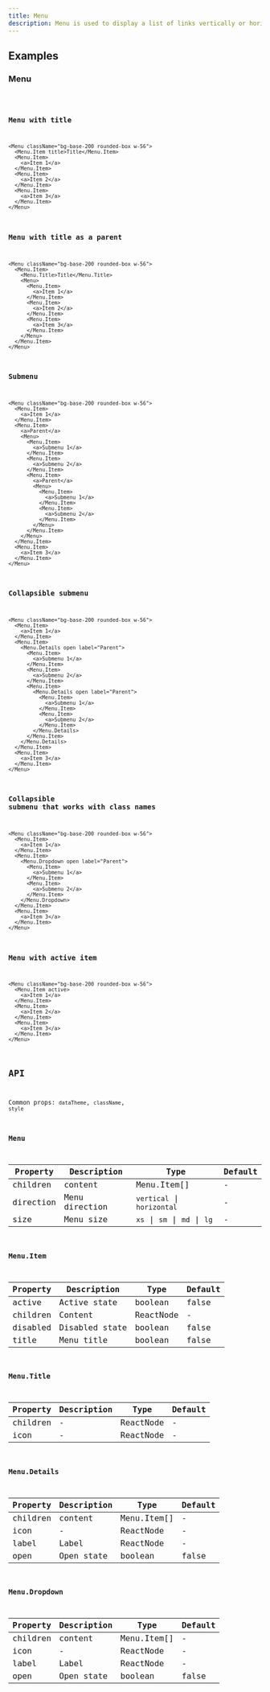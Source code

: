 ```yaml
---
title: Menu
description: Menu is used to display a list of links vertically or horizontally.
---
```


## Examples

### Menu

<code src="./demo/basic.tsx" />

### Menu with title

```tsx live
<Menu className="bg-base-200 rounded-box w-56">
  <Menu.Item title>Title</Menu.Item>
  <Menu.Item>
    <a>Item 1</a>
  </Menu.Item>
  <Menu.Item>
    <a>Item 2</a>
  </Menu.Item>
  <Menu.Item>
    <a>Item 3</a>
  </Menu.Item>
</Menu>
```

### Menu with title as a parent

```tsx live
<Menu className="bg-base-200 rounded-box w-56">
  <Menu.Item>
    <Menu.Title>Title</Menu.Title>
    <Menu>
      <Menu.Item>
        <a>Item 1</a>
      </Menu.Item>
      <Menu.Item>
        <a>Item 2</a>
      </Menu.Item>
      <Menu.Item>
        <a>Item 3</a>
      </Menu.Item>
    </Menu>
  </Menu.Item>
</Menu>
```

### Submenu

```tsx live
<Menu className="bg-base-200 rounded-box w-56">
  <Menu.Item>
    <a>Item 1</a>
  </Menu.Item>
  <Menu.Item>
    <a>Parent</a>
    <Menu>
      <Menu.Item>
        <a>Submenu 1</a>
      </Menu.Item>
      <Menu.Item>
        <a>Submenu 2</a>
      </Menu.Item>
      <Menu.Item>
        <a>Parent</a>
        <Menu>
          <Menu.Item>
            <a>Submenu 1</a>
          </Menu.Item>
          <Menu.Item>
            <a>Submenu 2</a>
          </Menu.Item>
        </Menu>
      </Menu.Item>
    </Menu>
  </Menu.Item>
  <Menu.Item>
    <a>Item 3</a>
  </Menu.Item>
</Menu>
```

### Collapsible submenu

```tsx live
<Menu className="bg-base-200 rounded-box w-56">
  <Menu.Item>
    <a>Item 1</a>
  </Menu.Item>
  <Menu.Item>
    <Menu.Details open label="Parent">
      <Menu.Item>
        <a>Submenu 1</a>
      </Menu.Item>
      <Menu.Item>
        <a>Submenu 2</a>
      </Menu.Item>
      <Menu.Item>
        <Menu.Details open label="Parent">
          <Menu.Item>
            <a>Submenu 1</a>
          </Menu.Item>
          <Menu.Item>
            <a>Submenu 2</a>
          </Menu.Item>
        </Menu.Details>
      </Menu.Item>
    </Menu.Details>
  </Menu.Item>
  <Menu.Item>
    <a>Item 3</a>
  </Menu.Item>
</Menu>
```

### Collapsible submenu that works with class names

```tsx live
<Menu className="bg-base-200 rounded-box w-56">
  <Menu.Item>
    <a>Item 1</a>
  </Menu.Item>
  <Menu.Item>
    <Menu.Dropdown open label="Parent">
      <Menu.Item>
        <a>Submenu 1</a>
      </Menu.Item>
      <Menu.Item>
        <a>Submenu 2</a>
      </Menu.Item>
    </Menu.Dropdown>
  </Menu.Item>
  <Menu.Item>
    <a>Item 3</a>
  </Menu.Item>
</Menu>
```

### Menu with active item

```tsx live
<Menu className="bg-base-200 rounded-box w-56">
  <Menu.Item active>
    <a>Item 1</a>
  </Menu.Item>
  <Menu.Item>
    <a>Item 2</a>
  </Menu.Item>
  <Menu.Item>
    <a>Item 3</a>
  </Menu.Item>
</Menu>
```

## API

Common props: `dataTheme`, `className`, `style`

### Menu

| Property  | Description    | Type                         | Default |
| --------- | -------------- | ---------------------------- | ------- |
| children  | content        | Menu.Item[]                  | -       |
| direction | Menu direction | `vertical` \| `horizontal`   | -       |
| size      | Menu size      | `xs` \| `sm` \| `md` \| `lg` | -       |

### Menu.Item

| Property | Description    | Type      | Default |
| -------- | -------------- | --------- | ------- |
| active   | Active state   | boolean   | false   |
| children | Content        | ReactNode | -       |
| disabled | Disabled state | boolean   | false   |
| title    | Menu title     | boolean   | false   |

### Menu.Title

| Property | Description | Type      | Default |
| -------- | ----------- | --------- | ------- |
| children | -           | ReactNode | -       |
| icon     | -           | ReactNode | -       |

### Menu.Details

| Property | Description | Type        | Default |
| -------- | ----------- | ----------- | ------- |
| children | content     | Menu.Item[] | -       |
| icon     | -           | ReactNode   | -       |
| label    | Label       | ReactNode   | -       |
| open     | Open state  | boolean     | false   |

### Menu.Dropdown

| Property | Description | Type        | Default |
| -------- | ----------- | ----------- | ------- |
| children | content     | Menu.Item[] | -       |
| icon     | -           | ReactNode   | -       |
| label    | Label       | ReactNode   | -       |
| open     | Open state  | boolean     | false   |
